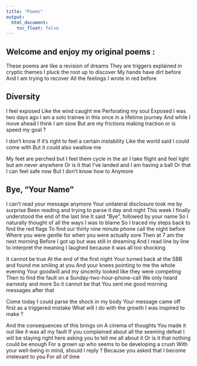 ```yaml
---
title: "Poems"
output:
  html_document:
    toc_float: false
---
```


## Welcome and enjoy my original poems :

These poems are like a revision of dreams
They are triggers explained in cryptic themes
I pluck the root up to discover
My hands have dirt before
And I am trying to recover
All the feelings I wrote in red before

## Diversity

I feel exposed
Like the wind caught me
Perforating my soul
Exposed I was two days ago
I am a solo trainee in this once in a lifetime journey
And while I move ahead I think I am slow
But are my frictions making traction or is speed my goal ?

I don't know if it's right to feel a certain instability
Like the world said I could come with
But it could also swallow me

My feet are perched but I feel them cycle in the air
I take flight and feel light but am never anywhere
Or is it that I've landed and I am having a ball
Or that I can feel safe now
But I don't know how to
Anymore

## Bye, "Your Name"

I can't read your message anymore
Your unilateral disclosure took me by surprise
Been reading and trying to parse it day and night
This week I finally understood the end of the last line
It said "Bye", followed by your name
So I naturally thought of all the ways I was to blame
So I traced my steps back to find the red flags
To find our thirty nine minute phone call the night before
Where you were gentle for when you were actually sore
Then at 7 am the next morning
Before I got up but was still in dreaming
And I read line by line to interpret the meaning
I laughed because it was all too shocking

It cannot be true
At the end of the first night
Your turned back at the SBB and found me smiling at you
And your knees pointing to me the whole evening
Your goodwill and my sincerity looked like they were competing
Then to find the fault on a Sunday-two-hour-phone-call
We only heard earnesty and more
So it cannot be that
You sent me good morning messages after that

Come today I could parse the shock in my body
Your message came off first as a triggered mistake
What will I do with the growth I was inspired to make ?

And the consequences of this brings on 
A cinema of thoughts
You made it out like it was all my fault
If you complained about all the seeming defeat
I will be staying right here asking you to tell me all about it
<!-- I would have found more comfort in talking only about it -->
Or is it that nothing could be enough
For a grown up who seems to be developing a crush
With your well-being in mind, should I reply ?
Because you asked that I become irrelevant to you
For all of time








